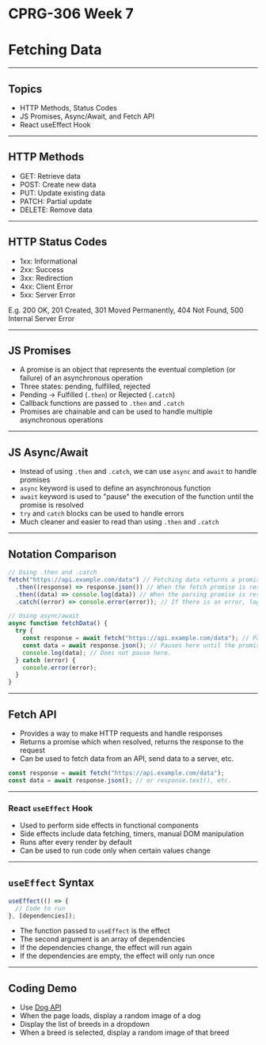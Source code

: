 # CPRG-306 Week 7

# Fetching Data

---

## Topics

- HTTP Methods, Status Codes
- JS Promises, Async/Await, and Fetch API
- React useEffect Hook

---

## HTTP Methods

- GET: Retrieve data
- POST: Create new data
- PUT: Update existing data
- PATCH: Partial update
- DELETE: Remove data

---

## HTTP Status Codes

- 1xx: Informational
- 2xx: Success
- 3xx: Redirection
- 4xx: Client Error
- 5xx: Server Error

E.g. 200 OK, 201 Created, 301 Moved Permanently, 404 Not Found, 500 Internal Server Error

---

## JS Promises

- A promise is an object that represents the eventual completion (or failure) of an asynchronous operation
- Three states: pending, fulfilled, rejected
- Pending -> Fulfilled (`.then`) or Rejected (`.catch`)
- Callback functions are passed to `.then` and `.catch`
- Promises are chainable and can be used to handle multiple asynchronous operations

---

## JS Async/Await

- Instead of using `.then` and `.catch`, we can use `async` and `await` to handle promises
- `async` keyword is used to define an asynchronous function
- `await` keyword is used to "pause" the execution of the function until the promise is resolved
- `try` and `catch` blocks can be used to handle errors
- Much cleaner and easier to read than using `.then` and `.catch`

---

## Notation Comparison

```javascript
// Using .then and .catch
fetch("https://api.example.com/data") // Fetching data returns a promise
  .then((response) => response.json()) // When the fetch promise is resolved, prarsing the JSON returns another promise
  .then((data) => console.log(data)) // When the parsing promise is resolved, logs the data
  .catch((error) => console.error(error)); // If there is an error, logs the error

// Using async/await
async function fetchData() {
  try {
    const response = await fetch("https://api.example.com/data"); // Pauses here until the promise is resolved returning the response.
    const data = await response.json(); // Pauses here until the promise is resolved returning the data.
    console.log(data); // Does not pause here.
  } catch (error) {
    console.error(error);
  }
}
```

---

## Fetch API

- Provides a way to make HTTP requests and handle responses
- Returns a promise which when resolved, returns the response to the request
- Can be used to fetch data from an API, send data to a server, etc.

```javascript
const response = await fetch("https://api.example.com/data");
const data = await response.json(); // or response.text(), etc.
```

---

### React `useEffect` Hook

- Used to perform side effects in functional components
- Side effects include data fetching, timers, manual DOM manipulation
- Runs after every render by default
- Can be used to run code only when certain values change

---

## `useEffect` Syntax

```javascript
useEffect(() => {
  // Code to run
}, [dependencies]);
```

- The function passed to `useEffect` is the effect
- The second argument is an array of dependencies
- If the dependencies change, the effect will run again
- If the dependencies are empty, the effect will only run once

---

## Coding Demo

- Use [Dog API](https://dog.ceo/dog-api/)
- When the page loads, display a random image of a dog
- Display the list of breeds in a dropdown
- When a breed is selected, display a random image of that breed
